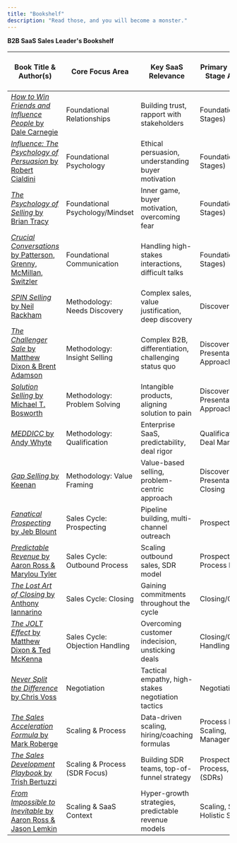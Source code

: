 ```yaml
---
title: "Bookshelf"
description: "Read those, and you will become a monster."
---
```


**B2B SaaS Sales Leader's Bookshelf**

| Book Title & Author(s) | Core Focus Area | Key SaaS Relevance | Primary Sales Cycle Stage Addressed | Specific Relevance for Technical Founders |
|------------------------|-----------------|--------------------|-------------------------------------|-------------------------------------------|
| [*How to Win Friends and Influence People* by Dale Carnegie](https://amzn.to/4jn9Nwz) | Foundational Relationships | Building trust, rapport with stakeholders | Foundational (All Stages) | Building essential interpersonal skills |
| [*Influence: The Psychology of Persuasion* by Robert Cialdini](https://amzn.to/3Rm1GUQ) | Foundational Psychology | Ethical persuasion, understanding buyer motivation | Foundational (All Stages) | Understanding 'why' buyers act |
| [*The Psychology of Selling* by Brian Tracy](https://amzn.to/3Ee0bVM) | Foundational Psychology/Mindset | Inner game, buyer motivation, overcoming fear | Foundational (All Stages) | Developing sales mindset & confidence |
| [*Crucial Conversations* by Patterson, Grenny, McMillan, Switzler](https://amzn.to/4cKYj3t) | Foundational Communication | Handling high-stakes interactions, difficult talks | Foundational (All Stages) | Navigating tough conversations effectively |
| [*SPIN Selling* by Neil Rackham](https://amzn.to/3Ge0AId) | Methodology: Needs Discovery | Complex sales, value justification, deep discovery | Discovery | Framework for problem-focused questions |
| [*The Challenger Sale* by Matthew Dixon & Brent Adamson](https://amzn.to/3Yvl5q8) | Methodology: Insight Selling | Complex B2B, differentiation, challenging status quo | Discovery, Presentation, Overall Approach | Strategy for differentiation via insight |
| [*Solution Selling* by Michael T. Bosworth](https://amzn.to/4cFro0e) | Methodology: Problem Solving | Intangible products, aligning solution to pain | Discovery, Presentation, Overall Approach | Consultative approach, focusing on outcomes |
| [*MEDDICC* by Andy Whyte](https://www.amazon.com/MEDDICC-Powerful-Enterprise-Framework-High-Value-ebook/dp/B08NZYBRQN) | Methodology: Qualification | Enterprise SaaS, predictability, deal rigor | Qualification, Overall Deal Management | Framework for qualifying complex deals |
| [*Gap Selling* by Keenan](https://amzn.to/3Y2HQ4E) | Methodology: Value Framing | Value-based selling, problem-centric approach | Discovery, Presentation, Closing | Quantifying the value gap |
| [*Fanatical Prospecting* by Jeb Blount](https://amzn.to/3Grpbt2) | Sales Cycle: Prospecting | Pipeline building, multi-channel outreach | Prospecting | Tactical guide for consistent pipeline |
| [*Predictable Revenue* by Aaron Ross & Marylou Tyler](https://amzn.to/4lzFuEg) | Sales Cycle: Outbound Process | Scaling outbound sales, SDR model | Prospecting, Process Design | Blueprint for scalable outbound prospecting |
| [*The Lost Art of Closing* by Anthony Iannarino](https://amzn.to/4cGCPF6) | Sales Cycle: Closing | Gaining commitments throughout the cycle | Closing/Commitment | Modern approach to securing commitments |
| [*The JOLT Effect* by Matthew Dixon & Ted McKenna](https://amzn.to/43SKTQF) | Sales Cycle: Objection Handling | Overcoming customer indecision, unsticking deals | Closing/Objection Handling | Tactics for overcoming buyer inertia |
| [*Never Split the Difference* by Chris Voss](https://amzn.to/42gPaMx) | Negotiation | Tactical empathy, high-stakes negotiation tactics | Negotiation | Actionable tactics for tough negotiations |
| [*The Sales Acceleration Formula* by Mark Roberge](https://amzn.to/4iCZeVb) | Scaling & Process | Data-driven scaling, hiring/coaching formulas | Process Design, Scaling, Management | Data-driven system for scaling sales |
| [*The Sales Development Playbook* by Trish Bertuzzi](https://amzn.to/3EqLuP6) | Scaling & Process (SDR Focus) | Building SDR teams, top-of-funnel strategy | Prospecting Process, Scaling (SDRs) | Guide for building outbound SDR function |
| [*From Impossible to Inevitable* by Aaron Ross & Jason Lemkin](https://amzn.to/42NQir5) | Scaling & SaaS Context | Hyper-growth strategies, predictable revenue models | Scaling, Strategy, Holistic SaaS View | Connecting sales to hyper-growth strategy |
